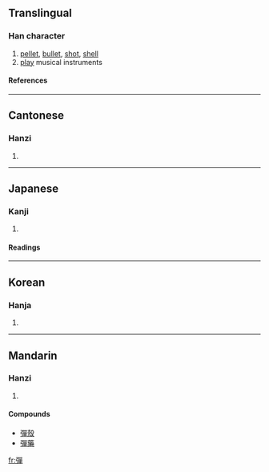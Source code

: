 {{see|弹|弾}}

==Translingual==
===Han character===
{{Han char|rn=57|rad=弓|as=12|sn=15|four=1625<sub>6</sub>|canj=弓口口十 (NRRJ)}}
# [[pellet]], [[bullet]], [[shot]], [[shell]]
# [[play]] musical instruments
====References====
{{Han ref|kx=0360.450|dkj=09865|dj=0678.330|hdz=21002.080|uh=5F48|ud=24392|bh=BC75|bd=48245}}
----
==Cantonese==
===Hanzi===
{{yue-hanzi|jyut=|y=daan6, taan4}}
# {{defn|Cantonese}}
----
==Japanese==
===Kanji===
{{ja-kanji|grade=|rs=弓12}}
# {{defn|Japanese}} 
====Readings====
{{ja-readings|on=[[だん]] (dan)|kun=[[たま]] (tama), [[はずむ]] (hazumu), [[ひく]] (hiku)}}
----
==Korean==
===Hanja===
{{ko-hanja|hangeul=탄|eumhun=|rv=tan|mr=t'an|y=than}}
# {{defn|Korean}}
----
==Mandarin==
===Hanzi===
{{cmn-hanzi|sim=弹|pin=[[dàn]] ([[dan4]])|wg=tan<sup>4</sup>}}
# {{defn|Mandarin}}
====Compounds====
* [[彈殼]]
* [[彈藥]]

[[fr:彈]]